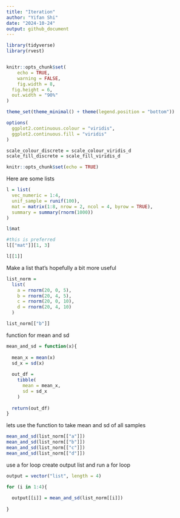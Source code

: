 ```yaml
---
title: "Iteration"
author: "Yifan Shi"
date: "2024-10-24"
output: github_document
---
```

```r
library(tidyverse)
library(rvest)


knitr::opts_chunk$set(
	echo = TRUE,
	warning = FALSE,
	fig.width = 8, 
  fig.height = 6,
  out.width = "90%"
)

theme_set(theme_minimal() + theme(legend.position = "bottom"))

options(
  ggplot2.continuous.colour = "viridis",
  ggplot2.continuous.fill = "viridis"
)

scale_colour_discrete = scale_colour_viridis_d
scale_fill_discrete = scale_fill_viridis_d
```
```r
knitr::opts_chunk$set(echo = TRUE)
```


Here are some lists
```r
l = list(
  vec_numeric = 1:4,
  unif_sample = runif(100),
  mat = matrix(1:8, nrow = 2, ncol = 4, byrow = TRUE),
  summary = summary(rnorm(1000))
)

l$mat

#this is preferred
l[["mat"]][1, 3]

l[[1]]
```

Make a list that's hopefully a bit more useful

```r
list_norm = 
  list(
    a = rnorm(20, 0, 5),
    b = rnorm(20, 4, 5),
    c = rnorm(20, 0, 10),
    d = rnorm(20, 4, 10)
  )

list_norm[["b"]]
```

function for mean and sd
```r
mean_and_sd = function(x){
  
  mean_x = mean(x)
  sd_x = sd(x)
  
  out_df = 
    tibble(
      mean = mean_x,
      sd = sd_x
    )
  
  return(out_df)
}
```

lets use the function to take mean and sd of all samples
```r

mean_and_sd(list_norm[["a"]])
mean_and_sd(list_norm[["b"]])
mean_and_sd(list_norm[["c"]])
mean_and_sd(list_norm[["d"]])


```


use a for loop
create output list and run a for loop

```r
output = vector("list", length = 4)

for (i in 1:4){
  
  output[[i]] = mean_and_sd(list_norm[[i]])
  
}
```









